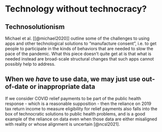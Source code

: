 # Technology without technocracy?

## Technosolutionism

Michael et al. [[@michael2020]] outline some of the challenges to using apps and other technological solutions to "manufacture consent", i.e. to get people to participate in the kinds of behaviors that are needed to slow the pace of the pandemic. What this piece doesn't quite get at is that what is needed instead are broad-scale structural changes that such apps cannot possibly help to address.

## When we *have* to use data, we may just use out-of-date or inappropriate data

If we consider COVID relief payments to be part of the public health response - which is a reasonable supposition - then the reliance on 2019 tax return income to measure eligibility for relief payments also falls into the box of technocratic solutions to public health problems, and is a good example of the reliance on data even when those data are either misaligned with reality or whose alignment is uncertain [@ncsl2021].